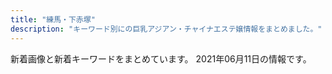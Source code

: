 ```yaml
---
title: "練馬・下赤塚"
description: "キーワード別にの巨乳アジアン・チャイナエステ嬢情報をまとめました。"
---
```


新着画像と新着キーワードをまとめています。
2021年06月11日の情報です。

<DmmAffiliateIns />
<KeywordTable
  shops={
    [
    {
        "keywords": {},
        "name": "\u512a\u30fb\u7f8e",
        "station": "\u6c5f\u53e4\u7530\u99c5\u5357\u53e3",
        "url": "http://rose.este.work/",
        "img_links": [
            "http://rose.este.work/re.jpg",
            "http://rose.este.work/sys1.png",
            "http://rose.este.work/r3.jpg",
            "http://rose.este.work/index-26.htm.jpg",
            "http://rose.este.work/resize_1500-450.jpg",
            "http://rose.este.work/totop.png",
            "http://rose.este.work/index-25.htm.jpg",
            "http://rose.este.work/unnamed.png",
            "http://rose.este.work/resize_250.png",
            "http://rose.este.work/r1.jpg",
            "http://rose.este.work/index-24.htm.jpg",
            "http://rose.este.work/r5.jpg",
            "http://rose.este.work/r4.jpg",
            "http://rose.este.work/index-1.htm.jpg"
        ]
    },
    {
        "name": "\u8776",
        "url": "http://www.relaxes.info/",
        "keywords": {},
        "img_links": [
            "http://www.relaxes.info/images/header_bg.png",
            "http://www.relaxes.info/images/info.jpg",
            "http://www.relaxes.info/images/price.jpg",
            "http://www.relaxes.info/up/uploads/20210313172020j.jpg",
            "http://www.relaxes.info/images/ttl_qj.png",
            "http://www.relaxes.info/images/t1.png",
            "http://www.relaxes.info/images/ttl_staff.png",
            "http://www.relaxes.info/images/t2.png",
            "http://www.relaxes.info/up/uploads/2017071800271212.jpg",
            "http://www.relaxes.info/images/ttl_price.png",
            "http://www.relaxes.info/images/s1.png",
            "http://www.relaxes.info/up/uploads/20180315212810me.jpg",
            "http://www.relaxes.info/images/rec.png"
        ],
        "station": "\u4e0a\u677f\u6a4b\u99c5\u5317\u53e3"
    },
    {
        "name": "\u697d\u697d",
        "url": "http://www.e-rakuraku.info/",
        "station": "\u4e2d\u6751\u6a4b\u99c5",
        "keywords": {
            "C": 13
        },
        "img_links": [
            "http://www.e-rakuraku.info/images/sr.png",
            "http://www.e-rakuraku.info/images/tite-staff.png",
            "http://www.e-rakuraku.info/images/s2.png",
            "http://www.e-rakuraku.info/images/g5.jpg",
            "http://www.e-rakuraku.info/images/s1.png",
            "http://www.e-rakuraku.info/images/tel.png",
            "http://www.e-rakuraku.info/images/tite-gallery.png",
            "http://www.e-rakuraku.info/images/g1.jpg",
            "http://www.e-rakuraku.info/images/g3.jpg",
            "http://www.e-rakuraku.info/images/newfacet.png",
            "http://www.e-rakuraku.info/images/nei_03.jpg",
            "http://www.e-rakuraku.info/images/g0.jpg",
            "http://www.e-rakuraku.info/images/top.jpg",
            "http://www.e-rakuraku.info/images/mobile.png",
            "http://www.e-rakuraku.info/images/newt.png",
            "http://www.e-rakuraku.info/images/g4.jpg",
            "http://www.e-rakuraku.info/images/g2.jpg",
            "http://www.e-rakuraku.info/images/huiyuan.png"
        ]
    },
    {
        "name": "\u6708\u306e\u604b",
        "url": "http://moonlove.est-u.com/",
        "keywords": {
            "C": 7
        },
        "station": "\u7df4\u99ac\u99c5\u5317\u53e3",
        "img_links": [
            "http://moonlove.est-u.com/images/index_04.jpg",
            "http://moonlove.est-u.com/images/icon_000.jpg",
            "http://moonlove.est-u.com/images/index_02.jpg",
            "http://moonlove.est-u.com/images/s3.jpg",
            "http://moonlove.est-u.com/images/index_07.jpg",
            "http://moonlove.est-u.com/images/staff_09.jpg",
            "http://moonlove.est-u.com/images/index1_06.jpg",
            "http://moonlove.est-u.com/images/index_14.jpg",
            "http://moonlove.est-u.com/images/s6.jpg",
            "http://moonlove.est-u.com/images/s1.jpg",
            "http://moonlove.est-u.com/staff/hitomi.jpg",
            "http://moonlove.est-u.com/images/index2_06.jpg",
            "http://moonlove.est-u.com/images/index_05.jpg",
            "http://moonlove.est-u.com/images/index_10.jpg",
            "http://moonlove.est-u.com/images/s4.jpg",
            "http://moonlove.est-u.com/images/index_19.jpg",
            "http://moonlove.est-u.com/staff/sakura.jpg",
            "http://moonlove.est-u.com/images/index3_06.jpg",
            "http://moonlove.est-u.com/images/index_16.jpg",
            "http://moonlove.est-u.com/staff/nami.jpg",
            "http://moonlove.est-u.com/images/index_12.jpg",
            "http://moonlove.est-u.com/staff/ayumi.jpg",
            "http://moonlove.est-u.com/images/index_08.jpg",
            "http://moonlove.est-u.com/images/index_17.jpg",
            "http://moonlove.est-u.com/staff/miki.jpg",
            "http://moonlove.est-u.com/images/index_13.jpg",
            "http://moonlove.est-u.com/staff/kaori.jpg",
            "http://moonlove.est-u.com/images/s8.jpg",
            "http://moonlove.est-u.com/images/s5.jpg",
            "http://moonlove.est-u.com/images/index_15.jpg"
        ]
    },
    {
        "name": "AROMA PLAZA \u30a2\u30ed\u30de\u30d7\u30e9\u30b6",
        "keywords": {},
        "station": "\u77f3\u795e\u4e95\u516c\u5712\u99c5\u5357\u53e3",
        "url": "http://aroma-p.info/",
        "img_links": []
    },
    {
        "url": "http://pakira-massage.work/",
        "keywords": {
            "87": 2,
            "85": 2,
            "E": 2,
            "C": 12
        },
        "station": "\u8981\u753a\u99c55\u756a\u51fa\u53e3",
        "img_links": [
            "http://pakira-massage.work/img/st2.jpg",
            "http://pakira-massage.work/img/s23.jpg",
            "http://pakira-massage.work/i/img/r5.jpg",
            "http://pakira-massage.work/i/img/r6.jpg",
            "http://pakira-massage.work/i/img/r3.jpg",
            "http://pakira-massage.work/img/mobile-1.png",
            "http://pakira-massage.work/i/img/sta1.jpg",
            "http://pakira-massage.work/img/s1.jpg",
            "http://pakira-massage.work/i/img/sta2.jpg",
            "http://pakira-massage.work/img/st23.jpg",
            "http://pakira-massage.work/i/img/r4.jpg",
            "http://pakira-massage.work/img/sta2.jpg",
            "http://pakira-massage.work/img/st1.jpg",
            "http://pakira-massage.work/i/img/r2.jpg",
            "http://pakira-massage.work/img/s2.jpg",
            "http://pakira-massage.work/i/img/sta23.jpg",
            "http://pakira-massage.work/img/nos.jpg",
            "http://pakira-massage.work/i/img/st1.jpg",
            "http://pakira-massage.work/img/campian.jpg",
            "http://pakira-massage.work/img/sta1.jpg",
            "http://pakira-massage.work/img/head.jpg",
            "http://pakira-massage.work/img/botton.jpg",
            "http://pakira-massage.work/i/img/r1.jpg",
            "http://pakira-massage.work/img/sta23.jpg"
        ],
        "name": "\u30d1\u30ad\u30e9"
    },
    {
        "station": "\u3068\u304d\u308f\u53f0\u99c5\u5357\u53e3",
        "keywords": {},
        "img_links": [
            "http://www.hi-msg.com/dansin/images/p-6-1.jpg",
            "http://www.hi-msg.com/dansin/images/s_info.jpg",
            "http://www.hi-msg.com/dansin/images/p-2.jpg",
            "http://www.hi-msg.com/dansin/images/p-9.jpg",
            "http://www.hi-msg.com/dansin/images/p-9-1.jpg",
            "http://www.hi-msg.com/dansin/images/mobile.jpg",
            "http://www.hi-msg.com/dansin/images/nav.jpg",
            "http://www.hi-msg.com/dansin/images/s_news.jpg",
            "http://www.hi-msg.com/dansin/images/p-6.jpg",
            "http://www.hi-msg.com/dansin/images/end1.jpg",
            "http://www.hi-msg.com/dansin/images/top1.jpg",
            "http://www.hi-msg.com/dansin/images/p-2-1.jpg",
            "http://www.hi-msg.com/dansin/images/1.jpg",
            "http://www.hi-msg.com/dansin/images/s_face.jpg",
            "http://www.hi-msg.com/dansin/images/p-5.jpg",
            "http://www.hi-msg.com/dansin/images/s_pick.jpg",
            "http://www.hi-msg.com/dansin/images/p-7.jpg",
            "http://www.hi-msg.com/dansin/images/p-5-1.jpg",
            "http://www.hi-msg.com/dansin/images/p-8.jpg",
            "http://www.hi-msg.com/dansin/images/top.jpg"
        ],
        "url": "http://www.hi-msg.com/dansin/",
        "name": "\u6696\u5fc3"
    },
    {
        "img_links": [
            "http://binrou.net/i/img/r1.jpg",
            "http://binrou.net/img/acc.jpg",
            "http://binrou.net/img/sta117.jpg",
            "http://binrou.net/img/sta111.jpg",
            "http://binrou.net/img/st116.jpg",
            "http://binrou.net/i/img/r2.jpg",
            "http://binrou.net/i/img/sta94.jpg",
            "http://binrou.net/i/img/sta117.jpg",
            "http://binrou.net/i/img/sta112.jpg",
            "http://binrou.net/img/st118.jpg",
            "http://binrou.net/i/img/sta88.jpg",
            "http://binrou.net/img/sta118.jpg",
            "http://binrou.net/img/st114.jpg",
            "http://binrou.net/i/img/sta118.jpg",
            "http://binrou.net/img/st115.jpg",
            "http://binrou.net/i/img/sta80.jpg",
            "http://binrou.net/img/fla.jpg",
            "http://binrou.net/i/img/sta119.jpg",
            "http://binrou.net/img/st111.jpg",
            "http://binrou.net/i/img/sta89.jpg",
            "http://binrou.net/img/st109.jpg",
            "http://binrou.net/img/s118.jpg",
            "http://binrou.net/img/sta116.jpg",
            "http://binrou.net/img/s111.jpg",
            "http://binrou.net/img/botton.jpg",
            "http://binrou.net/i/img/r3.jpg",
            "http://binrou.net/img/st117.jpg",
            "http://binrou.net/img/s115.jpg",
            "http://binrou.net/img/mo.png",
            "http://binrou.net/i/img/sta105.jpg",
            "http://binrou.net/img/s112.jpg",
            "http://binrou.net/i/img/sta116.jpg",
            "http://binrou.net/i/img/sta114.jpg",
            "http://binrou.net/i/img/sta92.jpg",
            "http://binrou.net/i/img/sta98.jpg",
            "http://binrou.net/img/sta112.jpg",
            "http://binrou.net/img/st112.jpg",
            "http://binrou.net/i/img/sta109.jpg",
            "http://binrou.net/img/s119.jpg",
            "http://binrou.net/i/img/sta111.jpg",
            "http://binrou.net/i/img/sta100.jpg",
            "http://binrou.net/img/st119.jpg",
            "http://binrou.net/i/img/st118.jpg",
            "http://binrou.net/img/sta109.jpg",
            "http://binrou.net/i/img/acc.jpg",
            "http://binrou.net/i/img/r4.jpg",
            "http://binrou.net/i/img/sta97.jpg",
            "http://binrou.net/img/sta114.jpg",
            "http://binrou.net/img/sta119.jpg",
            "http://binrou.net/i/img/sta104.jpg",
            "http://binrou.net/img/sta115.jpg",
            "http://binrou.net/i/img/sta108.jpg",
            "http://binrou.net/i/img/sta115.jpg",
            "http://binrou.net/img/pickup20.jpg",
            "http://binrou.net/img/s117.jpg",
            "http://binrou.net/img/s114.jpg",
            "http://binrou.net/img/s116.jpg"
        ],
        "station": "\u7df4\u99ac\u99c5\u897f\u53e3",
        "url": "http://binrou.net/",
        "keywords": {
            "D": 2,
            "86": 4,
            "87": 4,
            "C": 17,
            "F": 1,
            "88": 1,
            "89": 1,
            "E": 6
        },
        "name": "\u30ad\u30e9\u30ad\u30e9"
    },
    {
        "url": "http://www.es-kou.link/",
        "name": "\u7d05\u6708",
        "station": "\u4e0b\u8d64\u585a\u99c5\u5317\u53e3",
        "img_links": [
            "http://www.es-kou.link/images/info.png",
            "http://www.es-kou.link/images/s1.png",
            "http://www.es-kou.link/img/satomi1.jpg",
            "http://www.es-kou.link/images/interior_t.jpg",
            "http://www.es-kou.link/img/mimi1.jpg",
            "http://www.es-kou.link/images/2.jpg",
            "http://www.es-kou.link/images/sys3.png",
            "http://www.es-kou.link/images/3.jpg",
            "http://www.es-kou.link/images/b2.jpg",
            "http://www.es-kou.link/images/news.jpg",
            "http://www.es-kou.link/images/b1.jpg",
            "http://www.es-kou.link/images/int1.png",
            "http://www.es-kou.link/images/sys1.jpg",
            "http://www.es-kou.link/images/1.jpg",
            "http://www.es-kou.link/images/staff_t.jpg",
            "http://www.es-kou.link/images/int2.png",
            "http://www.es-kou.link/images/mobile.jpg",
            "http://www.es-kou.link/images/head.jpg",
            "http://www.es-kou.link/img/nana1.jpg",
            "http://www.es-kou.link/images/sys2.jpg"
        ],
        "keywords": {}
    },
    {
        "keywords": {
            "90": 3,
            "C": 4,
            "86": 2,
            "D": 3,
            "88": 1,
            "92": 1,
            "E": 1,
            "89": 1
        },
        "url": "http://aclass.estheya.com/",
        "station": "\u7df4\u99ac\u99c5",
        "img_links": [
            "http://aclass.estheya.com/css/staff/staff08.jpg",
            "http://aclass.estheya.com/css/staff/staff09.jpg",
            "http://aclass.estheya.com/css/staff/staff005.jpg",
            "http://aclass.estheya.com/css/left.jpg",
            "http://aclass.estheya.com/css/m-top004.jpg",
            "http://aclass.estheya.com/images/call.png",
            "http://aclass.estheya.com/css/staff/staff0004.jpg",
            "http://aclass.estheya.com/css/staff/staff0003.jpg",
            "http://aclass.estheya.com/css/m-head02.jpg",
            "http://aclass.estheya.com/css/m-head04.jpg",
            "http://aclass.estheya.com/css/cam01.jpg",
            "http://aclass.estheya.com/css/staff/staff006.jpg",
            "http://aclass.estheya.com/css/staff/staff002.jpg",
            "http://aclass.estheya.com/css/staff/staff001.jpg",
            "http://aclass.estheya.com/css/staff/staff001-b.jpg",
            "http://aclass.estheya.com/css/right.jpg"
        ],
        "name": "A-CLASS\uff5e\u30a8\u30fc\u30af\u30e9\u30b9\uff5e"
    },
    {
        "url": "http://www.es-yas.click/",
        "name": "\u30b9\u30a6\u30a3\u30fc\u30c8",
        "keywords": {},
        "station": "\u4e2d\u6751\u6a4b\u99c5\u5357\u53e3",
        "img_links": [
            "http://www.es-yas.click/images/mobile.jpg",
            "http://www.es-yas.click/images/staff_t.jpg",
            "http://www.es-yas.click/images/3.jpg",
            "http://www.es-yas.click/images/sirase.jpg",
            "http://www.es-yas.click/images/int2.png",
            "http://www.es-yas.click/images/sys1.png",
            "http://www.es-yas.click/images/head.jpg",
            "http://www.es-yas.click/images/news.jpg",
            "http://www.es-yas.click/images/int1.png",
            "http://www.es-yas.click/images/interior_t.jpg",
            "http://www.es-yas.click/images/ac1.png",
            "http://www.es-yas.click/images/info.png",
            "http://www.es-yas.click/images/tel.jpg",
            "http://www.es-yas.click/img/sayuri1.jpg",
            "http://www.es-yas.click/images/4.jpg",
            "http://www.es-yas.click/images/2.jpg",
            "http://www.es-yas.click/images/sys2.png",
            "http://www.es-yas.click/images/s1.png",
            "http://www.es-yas.click/img/riri1.jpg",
            "http://www.es-yas.click/images/newface.png",
            "http://www.es-yas.click/img/rina1.jpg"
        ]
    },
    {
        "name": "\u30dd\u30f3\u30d5\u30fc",
        "img_links": [
            "http://ponfu-massage.work/img/s45.jpg",
            "http://ponfu-massage.work/img/campian.jpg",
            "http://ponfu-massage.work/i/img/sta28.jpg",
            "http://ponfu-massage.work/img/s44.jpg",
            "http://ponfu-massage.work/i/img/r2.jpg",
            "http://ponfu-massage.work/img/st44.jpg",
            "http://ponfu-massage.work/img/st46.jpg",
            "http://ponfu-massage.work/img/sta39.jpg",
            "http://ponfu-massage.work/img/st45.jpg",
            "http://ponfu-massage.work/i/img/r1.jpg",
            "http://ponfu-massage.work/img/acc3.jpg",
            "http://ponfu-massage.work/i/img/sta46.jpg",
            "http://ponfu-massage.work/img/s39.jpg",
            "http://ponfu-massage.work/img/botton.jpg",
            "http://ponfu-massage.work/img/st38.jpg",
            "http://ponfu-massage.work/img/st30.jpg",
            "http://ponfu-massage.work/img/acc7.jpg",
            "http://ponfu-massage.work/img/st28.jpg",
            "http://ponfu-massage.work/img/s30.jpg",
            "http://ponfu-massage.work/img/st41.jpg",
            "http://ponfu-massage.work/img/acc1.jpg",
            "http://ponfu-massage.work/img/acc4.jpg",
            "http://ponfu-massage.work/img/sta44.jpg",
            "http://ponfu-massage.work/img/sta30.jpg",
            "http://ponfu-massage.work/img/sta38.jpg",
            "http://ponfu-massage.work/img/sta46.jpg",
            "http://ponfu-massage.work/i/img/st45.jpg",
            "http://ponfu-massage.work/img/sta41.jpg",
            "http://ponfu-massage.work/i/img/sta45.jpg",
            "http://ponfu-massage.work/i/img/sta24.jpg",
            "http://ponfu-massage.work/img/acc6.jpg",
            "http://ponfu-massage.work/img/s43.jpg",
            "http://ponfu-massage.work/i/img/sta47.jpg",
            "http://ponfu-massage.work/img/acc2.jpg",
            "http://ponfu-massage.work/i/img/sta43.jpg",
            "http://ponfu-massage.work/i/img/sta41.jpg",
            "http://ponfu-massage.work/i/img/sta44.jpg",
            "http://ponfu-massage.work/img/s41.jpg",
            "http://ponfu-massage.work/img/acc8.jpg",
            "http://ponfu-massage.work/i/img/r3.jpg",
            "http://ponfu-massage.work/i/img/sta42.jpg",
            "http://ponfu-massage.work/img/acc9.jpg",
            "http://ponfu-massage.work/i/img/sta30.jpg",
            "http://ponfu-massage.work/i/img/sta38.jpg",
            "http://ponfu-massage.work/img/acc10.jpg",
            "http://ponfu-massage.work/img/s47.jpg",
            "http://ponfu-massage.work/img/s46.jpg",
            "http://ponfu-massage.work/img/st18.jpg",
            "http://ponfu-massage.work/img/st39.jpg",
            "http://ponfu-massage.work/img/acc5.jpg",
            "http://ponfu-massage.work/img/st47.jpg",
            "http://ponfu-massage.work/img/sta28.jpg",
            "http://ponfu-massage.work/i/img/sta39.jpg",
            "http://ponfu-massage.work/img/st35.jpg",
            "http://ponfu-massage.work/img/s42.jpg",
            "http://ponfu-massage.work/i/img/r4.jpg",
            "http://ponfu-massage.work/img/sta45.jpg",
            "http://ponfu-massage.work/img/s38.jpg",
            "http://ponfu-massage.work/img/sta47.jpg",
            "http://ponfu-massage.work/img/sta42.jpg",
            "http://ponfu-massage.work/img/sta35.jpg",
            "http://ponfu-massage.work/img/st43.jpg",
            "http://ponfu-massage.work/img/st42.jpg",
            "http://ponfu-massage.work/img/sta43.jpg"
        ],
        "url": "http://ponfu-massage.work/",
        "keywords": {
            "C": 22,
            "E": 2,
            "87": 5,
            "88": 4,
            "89": 1,
            "D": 9,
            "F": 2,
            "84": 1,
            "85": 2,
            "86": 1
        },
        "station": "\u7df4\u99ac\u99c5\u897f\u53e3"
    },
    {
        "name": "\u61a9",
        "keywords": {},
        "url": "http://c-ikoi.work/",
        "img_links": [
            "http://c-ikoi.work/images/tel.jpg",
            "http://c-ikoi.work/images/sys1.jpg",
            "http://c-ikoi.work/images/4.jpg",
            "http://c-ikoi.work/images/int2.png",
            "http://c-ikoi.work/images/staff_t.jpg",
            "http://c-ikoi.work/img/moe1.jpg",
            "http://c-ikoi.work/images/sys3.png",
            "http://c-ikoi.work/img/rina1.jpg",
            "http://c-ikoi.work/images/rec2.png",
            "http://c-ikoi.work/img/yuki1.jpg",
            "http://c-ikoi.work/images/line.png",
            "http://c-ikoi.work/images/int1.png",
            "http://c-ikoi.work/images/mobile.jpg",
            "http://c-ikoi.work/images/2.jpg",
            "http://c-ikoi.work/images/head.jpg",
            "http://c-ikoi.work/images/interior_t.jpg",
            "http://c-ikoi.work/images/sys2.jpg",
            "http://c-ikoi.work/images/3.jpg",
            "http://c-ikoi.work/images/news.jpg",
            "http://c-ikoi.work/img/aoi1.jpg",
            "http://c-ikoi.work/images/1.jpg",
            "http://c-ikoi.work/images/rec1.png",
            "http://c-ikoi.work/images/concept.jpg",
            "http://c-ikoi.work/images/int3.png"
        ],
        "station": "\u5927\u5c71\u99c5\u5357\u53e3"
    },
    {
        "station": "\u6210\u5897\u99c5",
        "name": "\u59eb",
        "img_links": [],
        "keywords": {},
        "url": "http://anzu.abnavi.info/"
    },
    {
        "url": "http://margaret.ests.jp/",
        "station": "\u685c\u53f0\u99c5\u5317\u53e3",
        "keywords": {
            "87": 13,
            "86": 26,
            "88": 26,
            "85": 39,
            "E": 78,
            "D": 78
        },
        "img_links": [
            "http://margaret.ests.jp/photos/sites/29/2020/04/202004102157462.jpeg",
            "http://margaret.ests.jp/images/info.jpg",
            "http://margaret.ests.jp/photos/sites/29/2021/06/2021060811483867.jpg",
            "http://margaret.ests.jp/photos/sites/29/2020/04/2020040205541033.jpg",
            "http://margaret.ests.jp/photos/sites/29/2021/06/2021060500274425.jpeg",
            "http://margaret.ests.jp/photos/sites/29/2020/08/2020080615352994.jpeg",
            "http://margaret.ests.jp/images/room3.jpg",
            "http://margaret.ests.jp/images/room2.jpg",
            "http://margaret.ests.jp/images/s_pick.jpg",
            "http://margaret.ests.jp/images/s_news.jpg",
            "http://margaret.ests.jp/photos/sites/29/2021/01/2021011511194654.jpg",
            "http://margaret.ests.jp/images/service2.jpg",
            "http://margaret.ests.jp/images/s_staff.png",
            "http://margaret.ests.jp/photos/sites/29/2020/08/2020082222274080.jpeg",
            "http://margaret.ests.jp/photos/sites/29/2020/03/2020032709162529.jpg",
            "http://margaret.ests.jp/images/mobile.jpg",
            "http://margaret.ests.jp/photos/sites/29/2020/04/202004081414540.jpg",
            "http://margaret.ests.jp/images/top.jpg",
            "http://margaret.ests.jp/images/service4.jpg",
            "http://margaret.ests.jp/images/s_service.png",
            "http://margaret.ests.jp/photos/sites/29/2020/06/2020062814010219.jpeg",
            "http://margaret.ests.jp/images/room4.jpg",
            "http://margaret.ests.jp/images/room1.jpg",
            "http://margaret.ests.jp/images/service3.jpg",
            "http://margaret.ests.jp/photos/sites/29/2020/05/202005281752578.jpg",
            "http://margaret.ests.jp/photos/sites/29/2020/04/2020041014190824.jpg",
            "http://margaret.ests.jp/images/service1.jpg"
        ],
        "name": "\u30de\u30fc\u30ac\u30ec\u30c3\u30c8"
    },
    {
        "img_links": [
            "http://es-nerima.biz/wp-content/uploads/2016/10/gallery6.jpg",
            "http://es-nerima.biz/wp-content/uploads/2016/10/eri-250x330.jpg",
            "http://es-nerima.biz/wp-content/themes/template-salon2/images/camp-bnr.jpg",
            "http://es-nerima.biz/wp-content/uploads/2016/10/g1.jpg",
            "http://es-nerima.biz/wp-content/uploads/2016/10/g6-250x330.jpg",
            "http://es-nerima.biz/wp-content/uploads/2016/10/g6.jpg",
            "http://es-nerima.biz/wp-content/uploads/2016/10/gallery1.jpg",
            "http://es-nerima.biz/wp-content/uploads/2016/10/gallery2.jpg",
            "http://es-nerima.biz/wp-content/themes/template-salon2/images/gallery3.jpg",
            "http://cdn.dino-es.com/images/logo/88x31DinoEs.png",
            "http://es-nerima.biz/wp-content/uploads/2016/10/gallery8.jpg",
            "http://es-nerima.biz/wp-content/uploads/2016/10/girl-1-300x450.jpg",
            "http://es-nerima.biz/wp-content/themes/template-salon2/images/news-ttl.png",
            "http://es-nerima.biz/wp-content/uploads/2016/10/girl-1.jpg",
            "http://es-nerima.biz/wp-content/uploads/2016/10/mika-250x330.jpg",
            "http://es-nerima.biz/wp-content/themes/template-salon2/images/newface-ttl.png",
            "http://es-nerima.biz/wp-content/uploads/2016/10/eri.jpg",
            "http://es-nerima.biz/wp-content/uploads/2016/10/camp-bnr.jpg",
            "http://es-nerima.biz/wp-content/uploads/2016/10/g5.jpg",
            "http://es-nerima.biz/wp-content/uploads/2016/10/g5-250x330.jpg",
            "http://es-nerima.biz/wp-content/uploads/2016/10/gallery5.jpg",
            "http://es-nerima.biz/wp-content/themes/template-salon2/images/gallery-ttl.png",
            "http://es-nerima.biz/wp-content/uploads/2016/10/g1-250x330.jpg",
            "http://es-nerima.biz/wp-content/themes/template-salon2/images/pickup-frame.png",
            "http://es-nerima.biz/wp-content/uploads/2016/10/g4.jpg",
            "http://es-nerima.biz/wp-content/uploads/2016/10/gallery8-600x600.jpg",
            "http://es-nerima.biz/wp-content/uploads/2016/10/mika.jpg",
            "http://es-nerima.biz/wp-content/themes/template-salon2/images/gallery2.jpg",
            "http://es-nerima.biz/wp-content/themes/template-salon2/images/massage-de_88_31.jpg",
            "http://es-nerima.biz/wp-content/themes/template-salon2/images/pickup-ttl.png",
            "http://es-nerima.biz/wp-content/uploads/2016/10/gallery7.jpg",
            "http://es-nerima.biz/wp-content/uploads/2016/10/g4-250x330.jpg",
            "http://es-nerima.biz/wp-content/uploads/2016/10/girl-1-250x330.jpg",
            "http://es-nerima.biz/wp-content/uploads/2016/10/g3.jpg",
            "http://es-nerima.biz/wp-content/themes/template-salon2/images/gallery1.jpg",
            "http://es-nerima.biz/wp-content/themes/template-salon2/images/gallery4.jpg",
            "http://es-nerima.biz/wp-content/uploads/2016/10/gallery3.jpg",
            "http://es-nerima.biz/wp-content/themes/template-salon2/images/slider1.jpg",
            "http://es-nerima.biz/wp-content/uploads/2016/10/g3-250x330.jpg",
            "http://es-nerima.biz/wp-content/themes/template-salon2/images/magazine.jpg",
            "http://es-nerima.biz/wp-content/themes/template-salon2/images/tel.png"
        ],
        "keywords": {},
        "url": "http://es-nerima.biz/",
        "name": "\u3046\u3089\u3089",
        "station": "\u7df4\u99ac\u99c5\u5317\u53e3"
    },
    {
        "keywords": {
            "C": 7
        },
        "station": "\u7df4\u99ac\u99c5\u5357\u53e3",
        "img_links": [
            "http://himawari.est-u.com/images/index_04.jpg",
            "http://himawari.est-u.com/staff/risa.jpg",
            "http://himawari.est-u.com/images/a2.jpg",
            "http://himawari.est-u.com/images/index_10.jpg",
            "http://himawari.est-u.com/staff/sakura.jpg",
            "http://himawari.est-u.com/staff/yuki.jpg",
            "http://himawari.est-u.com/images/index_02.jpg",
            "http://himawari.est-u.com/images/down.jpg",
            "http://himawari.est-u.com/staff/emi.jpg",
            "http://himawari.est-u.com/images/index_08.jpg",
            "http://himawari.est-u.com/staff/yumi.jpg",
            "http://himawari.est-u.com/staff/asuka.jpg",
            "http://himawari.est-u.com/staff/nami.jpg",
            "http://himawari.est-u.com/images/therpist.jpg",
            "http://himawari.est-u.com/images/a1.jpg",
            "http://himawari.est-u.com/staff/izumi.jpg",
            "http://himawari.est-u.com/staff/umi.jpg",
            "http://himawari.est-u.com/images/index2_08.jpg"
        ],
        "name": "\u3072\u307e\u308f\u308a",
        "url": "http://himawari.est-u.com/"
    },
    {
        "keywords": {
            "80": 1,
            "84": 1,
            "91": 3,
            "95": 1,
            "G": 1,
            "81": 1,
            "83": 2,
            "C": 4,
            "93": 1,
            "86": 1,
            "F": 4,
            "88": 2,
            "D": 2,
            "E": 1
        },
        "img_links": [
            "https://lachesis.este88.com/gals/tumugi1.jpg",
            "http://lachesis.este88.com/gals/minami2.jpg",
            "http://lachesis.este88.com/gals/ruka4.jpg",
            "http://lachesis.este88.com/gals/tumugi3.jpg",
            "http://lachesis.este88.com/gals/aoi2.jpg",
            "http://lachesis.este88.com/images/info5.jpg",
            "https://lachesis.este88.com/images/bg_header3.jpg",
            "http://lachesis.este88.com/gals/miho1.jpg",
            "http://lachesis.este88.com/gals/miho2.jpg",
            "https://lachesis.este88.com/gals/miho1.jpg",
            "http://lachesis.este88.com/gals/rinnka3.jpg",
            "https://lachesis.este88.com/gals/yuno1.jpg",
            "http://lachesis.este88.com/gals/ruka1.jpg",
            "http://momipara.jp/img/link/momi234.jpg",
            "http://lachesis.este88.com/gals/tumugi1.jpg",
            "http://lachesis.este88.com/gals/miku3.jpg",
            "http://lachesis.este88.com/gals/narumi1.jpg",
            "https://lachesis.este88.com/images/sysh3bar.png",
            "http://lachesis.este88.com/gals/itika3.jpg",
            "http://lachesis.este88.com/gals/narumi2.jpg",
            "http://lachesis.este88.com/gals/minami1.jpg",
            "https://lachesis.este88.com/gals/ruka1.jpg",
            "http://lachesis.este88.com/gals/nozomi1.jpg",
            "http://lachesis.este88.com/gals/itika2.jpg",
            "https://lachesis.este88.com/gals/rinnka1.jpg",
            "http://lachesis.este88.com/gals/narumi4.jpg",
            "https://lachesis.este88.com/gals/minami1.jpg",
            "http://lachesis.este88.com/gals/aoi3.jpg",
            "http://lachesis.este88.com/gals/miho3.jpg",
            "http://lachesis.este88.com/gals/yuno2.jpg",
            "http://lachesis.este88.com/gals/ruka2.jpg",
            "http://lachesis.este88.com/gals/rinnka1.jpg",
            "http://lachesis.este88.com/gals/nozomi4.jpg",
            "http://lachesis.este88.com/gals/narumi3.jpg",
            "https://lachesis.este88.com/gals/maria1.jpg",
            "https://lachesis.este88.com/images/line.jpg",
            "http://lachesis.este88.com/gals/miku2.jpg",
            "http://lachesis.este88.com/gals/itika1.jpg",
            "http://lachesis.este88.com/gals/miku1.jpg",
            "http://lachesis.este88.com/images/sysh3bar.png",
            "http://lachesis.este88.com/images/line.jpg",
            "https://lachesis.este88.com/gals/miku1.jpg",
            "https://lachesis.este88.com/gals/narumi1.jpg",
            "https://lachesis.este88.com/images/bg_header.jpg",
            "http://lachesis.este88.com/gals/tumugi2.jpg",
            "http://lachesis.este88.com/gals/aoi1.jpg",
            "http://lachesis.este88.com/images/bg_header.jpg",
            "https://lachesis.este88.com/images/info5.jpg",
            "https://lachesis.este88.com/gals/aoi1.jpg",
            "http://lachesis.este88.com/gals/ruka3.jpg",
            "https://lachesis.este88.com/gals/nozomi1.jpg",
            "http://lachesis.este88.com/gals/nozomi3.jpg",
            "http://lachesis.este88.com/gals/maria1.jpg",
            "http://lachesis.este88.com/gals/rinnka4.jpg",
            "http://lachesis.este88.com/gals/rinnka2.jpg",
            "http://lachesis.este88.com/gals/yuno3.jpg",
            "https://lachesis.este88.com/gals/mao1.jpg",
            "http://lachesis.este88.com/gals/yuno1.jpg",
            "https://lachesis.este88.com/gals/itika1.jpg",
            "http://lachesis.este88.com/gals/mao1.jpg",
            "http://lachesis.este88.com/gals/nozomi2.jpg",
            "http://lachesis.este88.com/gals/mao2.jpg",
            "http://lachesis.este88.com/images/bg_header3.jpg"
        ],
        "url": "http://lachesis.este88.com/",
        "station": "\u5927\u6cc9\u5b66\u5712\u99c5",
        "name": "\u30e9\u30b1\u30b7\u30b9\u5927\u6cc9\u5b66\u5712"
    },
    {
        "station": "\u4e0b\u8d64\u585a\u99c5\u5317\u53e3",
        "url": "http://c-sakura.work/",
        "img_links": [
            "http://c-sakura.work/images/int1.png",
            "http://c-sakura.work/images/head.jpg",
            "http://c-sakura.work/images/interior_t.jpg",
            "http://c-sakura.work/images/sisu.png",
            "http://c-sakura.work/images/2.jpg",
            "http://c-sakura.work/images/mobile.jpg",
            "http://c-sakura.work/images/news.png",
            "http://c-sakura.work/images/1.jpg",
            "http://c-sakura.work/images/3.jpg",
            "http://c-sakura.work/images/int2.png",
            "http://c-sakura.work/images/sys1.png",
            "http://c-sakura.work/img/yuri1.jpg",
            "http://c-sakura.work/img/ami1.jpg",
            "http://c-sakura.work/images/staff_t.jpg",
            "http://c-sakura.work/img/yuyu1.jpg",
            "http://c-sakura.work/images/info.png",
            "http://c-sakura.work/images/tel.jpg"
        ],
        "name": "\u9577\u4e45*\u3061\u3087\u3046\u304d\u3085\u3046",
        "keywords": {}
    },
    {
        "img_links": [
            "http://sh-dafei.work/uploads/201002/1-201002144Z11V.jpg",
            "http://sh-dafei.work/uploads/171031/1-1G0311G344914.jpg",
            "http://sh-dafei.work/uploads/171031/1-1G0311G556445.jpg",
            "http://sh-dafei.work/uploads/181206/1-1Q2061253211D.jpg",
            "http://sh-dafei.work/uploads/allimg/180612/1-1P612160305350.jpg",
            "http://sh-dafei.work/uploads/181214/1-1Q214154222511.jpg",
            "http://sh-dafei.work/uploads/181207/1-1Q20G35320X0.png",
            "http://sh-dafei.work/uploads/180227/1-1P22G40S5448.jpg",
            "http://sh-dafei.work/uploads/171031/1-1G0311G4095M.jpg",
            "http://sh-dafei.work/uploads/180612/1-1P6121601061c.jpg",
            "http://sh-dafei.work/uploads/181206/1-1Q2061249563O.jpg",
            "http://sh-dafei.work/uploads/180612/1-1P612160029349.jpg",
            "http://sh-dafei.work/uploads/190130/1-1Z130162635508.jpg",
            "http://sh-dafei.work/templets/default/pc/picture/s_staff.png",
            "http://sh-dafei.work/uploads/210219/1-210219105500300.jpg",
            "http://sh-dafei.work/uploads/200117/1-20011G614144B.jpg",
            "http://sh-dafei.work/uploads/190301/1-1Z30116320A41.jpg",
            "http://sh-dafei.work/uploads/181207/1-1Q20G40K63R.jpg",
            "http://sh-dafei.work/uploads/171031/1-1G0311G505933.jpg",
            "http://sh-dafei.work/templets/default/pc/picture/end1.jpg",
            "http://sh-dafei.work/uploads/191115/1-191115132040J2.jpg",
            "http://sh-dafei.work/uploads/210326/1-210326140613257.jpg",
            "http://sh-dafei.work/uploads/201113/1-20111314213cQ.jpg",
            "http://sh-dafei.work/templets/default/pc/picture/s_news.png",
            "http://sh-dafei.work/uploads/171031/1-1G0311G531445.jpg",
            "http://sh-dafei.work/uploads/190809/1-1ZP9125I01S.jpg",
            "http://sh-dafei.work/uploads/190924/1-1Z924151334121.jpg",
            "http://sh-dafei.work/uploads/181206/1-1Q2061250494E.jpg",
            "http://sh-dafei.work/uploads/190329/1-1Z329151011c7.jpg",
            "http://sh-dafei.work/templets/default/pc/picture/staffs.png",
            "http://sh-dafei.work/uploads/181206/1-1Q206125154224.jpg",
            "http://sh-dafei.work/templets/default/pc/picture/face.png",
            "http://sh-dafei.work/templets/default/pc/picture/s_pick.png",
            "http://sh-dafei.work/uploads/200612/1-200612154534W8.jpg"
        ],
        "url": "http://sh-dafei.work/",
        "keywords": {},
        "name": "\u5927\u5983",
        "station": "\u7df4\u99ac\u99c5\u897f\u53e3"
    },
    {
        "keywords": {},
        "url": "http://evergrace.tyo.cm/",
        "img_links": [],
        "name": "\u30b8\u30e3\u30b9\u30df\u30f3",
        "station": "\u6210\u5897\u99c5"
    },
    {
        "keywords": {},
        "station": "\u4e0a\u677f\u6a4b\u99c5\u5317\u53e3",
        "url": "http://tenpo2.iest.info/",
        "name": "\u6e29\u30fb\u306c\u304f\u3082\u308a",
        "img_links": []
    },
    {
        "station": "\u7df4\u99ac\u99c5\u5357\u53e3",
        "name": "ROSE",
        "url": "http://www.nerima-rose.com/",
        "keywords": {
            "C": 8
        },
        "img_links": [
            "http://www.nerima-rose.com/images/shop/3/sh1.jpg",
            "http://www.nerima-rose.com/images/staff/17/2/nana.png",
            "http://www.nerima-rose.com/images/index-rosa_02.jpg",
            "http://www.nerima-rose.com/images/staff/16/kaori2.jpg",
            "http://www.nerima-rose.com/images/sys3.jpg",
            "http://www.nerima-rose.com/images/staff/17/2/ena.jpg",
            "http://www.nerima-rose.com/images/rosa-pindao_07.jpg",
            "http://www.nerima-rose.com/images/staff/18/hina.jpg",
            "http://www.nerima-rose.com/images/aroma/r1.jpg",
            "http://www.nerima-rose.com/images/rosa-sys_04.jpg",
            "http://www.nerima-rose.com/cgi-bin/topics/img/16-1.jpg",
            "http://www.nerima-rose.com/images/rosa-sys_09a.jpg",
            "http://www.nerima-rose.com/images/staff/18/misaki.jpg",
            "http://www.nerima-rose.com/images/staff/16/aya2.jpg",
            "http://www.nerima-rose.com/images/shop/11.jpg",
            "http://www.nerima-rose.com/images/index-rosa_04.jpg",
            "http://www.nerima-rose.com/images/nav/nav-rec.jpg",
            "http://www.nerima-rose.com/images/aroma/r3.jpg",
            "http://www.nerima-rose.com/images/staff/18/ayumi.jpg",
            "http://www.nerima-rose.com/images/images/sys2018_03.jpg",
            "http://www.nerima-rose.com/images/index-rosa_09.jpg",
            "http://www.nerima-rose.com/images/aroma/r2.jpg",
            "http://www.nerima-rose.com/images/nav/nav-acc.jpg",
            "http://www.nerima-rose.com/images/staff/17/riri.jpg",
            "http://www.nerima-rose.com/images/shop/h1.jpg",
            "http://www.nerima-rose.com/images/rosa-pindao_09.jpg",
            "http://www.nerima-rose.com/images/images/sys2018_06.jpg",
            "http://www.nerima-rose.com/images/shop/4/s1.jpg"
        ]
    },
    {
        "name": "\u30b7\u30a8\u30b9\u30bf",
        "keywords": {
            "87": 6,
            "83": 12,
            "D": 24,
            "85": 6,
            "88": 6
        },
        "img_links": [
            "http://siesta.ests.jp/images/s-recriut.jpg",
            "http://siesta.ests.jp/images/info.jpg",
            "http://siesta.ests.jp/images/acc2.jpg",
            "http://siesta.ests.jp/images/s-staff.jpg",
            "http://siesta.ests.jp/images/news.jpg",
            "http://siesta.ests.jp/images/acc3.jpg",
            "http://siesta.ests.jp/images/acc4.jpg",
            "http://siesta.ests.jp/photos/sites/39/2021/05/2021052911060320.jpg",
            "http://siesta.ests.jp/images/top.png",
            "http://siesta.ests.jp/images/pick.jpg",
            "http://siesta.ests.jp/images/mobile1.jpg",
            "http://siesta.ests.jp/photos/sites/39/2021/05/202105291106012.jpg",
            "http://siesta.ests.jp/images/mobile.jpg",
            "http://siesta.ests.jp/photos/sites/39/2021/05/2021052911060393.jpg",
            "http://siesta.ests.jp/images/acc1.jpg",
            "http://siesta.ests.jp/photos/sites/39/2021/04/2021042011331872.jpg",
            "http://siesta.ests.jp/photos/sites/39/2021/05/2021052911060142.jpg"
        ],
        "url": "http://siesta.ests.jp/",
        "station": "\u5927\u6cc9\u5b66\u5712\u99c5\u5317\u53e3"
    },
    {
        "url": "http://www.smile.mensest.com/",
        "keywords": {
            "D": 8,
            "85": 2,
            "88": 4,
            "C": 18,
            "87": 6
        },
        "station": "\u7df4\u99ac\u99c5\u897f\u53e3",
        "img_links": [
            "http://www.smile.mensest.com/img/goback.jpg",
            "http://www.smile.mensest.com/img/btn_blog.png",
            "http://www.smile.mensest.com/files/001.jpg",
            "http://www.smile.mensest.com/img/ttl_news.png",
            "http://www.smile.mensest.com/files/004.jpg",
            "http://www.smile.mensest.com/img/btn_side_mobile.jpg",
            "http://www.smile.mensest.com/files/006.jpg",
            "http://www.smile.mensest.com/img/pickup.jpg",
            "http://www.smile.mensest.com/img/header02.png",
            "http://www.smile.mensest.com/files/002.jpg",
            "http://www.smile.mensest.com/img/ttl_info.png",
            "http://www.smile.mensest.com/files/005.jpg",
            "http://www.smile.mensest.com/files/003.jpg"
        ],
        "name": "Smile -\u30b9\u30de\u30a4\u30eb-"
    },
    {
        "url": "http://ginzaangel.esnavi.work/",
        "img_links": [
            "http://ginzaangel.esnavi.work/2/uploadimg/1622437565.jpeg",
            "http://ginzaangel.esnavi.work/2/uploadimg/1615989115.jpeg",
            "http://ginzaangel.esnavi.work/sys1.jpg",
            "http://ginzaangel.esnavi.work/head.jpg",
            "http://ginzaangel.esnavi.work/2/uploadimg/1595657062.jpeg",
            "http://ginzaangel.esnavi.work/2/uploadimg/1619341553.jpeg",
            "http://ginzaangel.esnavi.work/int1.png",
            "http://ginzaangel.esnavi.work/news.jpg",
            "http://ginzaangel.esnavi.work/2/uploadimg/1601829474.jpeg",
            "http://ginzaangel.esnavi.work/2/uploadimg/1615988408.jpeg",
            "http://ginzaangel.esnavi.work/2/uploadimg/1615988934.jpeg",
            "http://ginzaangel.esnavi.work/staff_t.jpg",
            "http://ginzaangel.esnavi.work/sys2.jpg",
            "http://ginzaangel.esnavi.work/s1.png",
            "http://ginzaangel.esnavi.work/2/uploadimg/1615989033.jpeg"
        ],
        "name": "\u7df4\u99ac\u306e\u5929\u4f7f",
        "station": "\u7df4\u99ac\u99c5\u897f\u53e3",
        "keywords": {
            "90": 3,
            "92": 1,
            "89": 1,
            "88": 3
        }
    },
    {
        "station": "\u7df4\u99ac\u99c5\u897f\u53e3",
        "name": "\u3064\u307c\u307f",
        "img_links": [
            "https://salasa.tokyo/wp-content/themes/este/img/top-img04.png",
            "https://salasa.tokyo/wp-content/uploads/2020/02/41salasa.jpg",
            "https://salasa.tokyo/wp-content/themes/este/img/top-img01.png",
            "https://salasa.tokyo/wp-content/themes/este/img/1.jpg",
            "https://salasa.tokyo/wp-content/uploads/2020/02/32salasa.jpg",
            "https://salasa.tokyo/wp-content/themes/este/img/2.jpg",
            "https://salasa.tokyo/wp-content/uploads/2020/02/8776salasa.jpg",
            "https://salasa.tokyo/wp-content/themes/este/img/tel_footer.png",
            "https://salasa.tokyo/wp-content/uploads/2020/03/897261salasa.jpg",
            "https://salasa.tokyo/wp-content/themes/este/img/3.jpg",
            "https://salasa.tokyo/wp-content/themes/este/img/top-img02.png",
            "https://salasa.tokyo/wp-content/uploads/2020/02/1salasa.jpg",
            "https://salasa.tokyo/wp-content/uploads/2020/04/2311121salasa.jpg",
            "https://salasa.tokyo/wp-content/themes/este/img/top-img01b.png",
            "https://salasa.tokyo/wp-content/uploads/2020/02/11salasa.jpg",
            "https://salasa.tokyo/wp-content/themes/este/img/top-img05.png",
            "https://salasa.tokyo/wp-content/uploads/2021/04/s187alasa.jpg",
            "https://salasa.tokyo/wp-content/themes/este/img/tel_header.png",
            "https://salasa.tokyo/wp-content/themes/este/img/top-img021.png",
            "https://salasa.tokyo/wp-content/themes/este/img/top-img01a.png",
            "https://salasa.tokyo/wp-content/themes/este/img/4.jpg",
            "https://salasa.tokyo/wp-content/uploads/2020/02/876752178salasa.jpg",
            "https://salasa.tokyo/wp-content/uploads/2020/02/21salasa.jpg",
            "https://salasa.tokyo/wp-content/themes/este/img/call.png",
            "https://salasa.tokyo/wp-content/uploads/2021/02/345salasa.jpg"
        ],
        "url": "https://salasa.tokyo/",
        "keywords": {
            "E": 13,
            "G": 2,
            "D": 6,
            "C": 17
        }
    },
    {
        "img_links": [
            "http://nymphe-est.biz/images/no.png",
            "http://nymphe-est.biz/images/cg03.jpg",
            "http://nymphe-est.biz/images/m5.png",
            "http://nymphe-est.biz/images/stat.jpg",
            "http://nymphe-est.biz/images/stal.jpg",
            "http://nymphe-est.biz/images/m3.png",
            "http://nymphe-est.biz/images/tm.jpg",
            "http://nymphe-est.biz/images/m1.png",
            "http://nymphe-est.biz/images/bul.jpg",
            "http://nymphe-est.biz/images/tit4.jpg",
            "http://nymphe-est.biz/images/fla.jpg",
            "http://nymphe-est.biz/images/m6.png",
            "http://nymphe-est.biz/images/m4.png",
            "http://nymphe-est.biz/images/tit6.jpg",
            "http://nymphe-est.biz/images/accl.jpg",
            "http://nymphe-est.biz/images/tit2.jpg",
            "http://nymphe-est.biz/images/cg02.jpg",
            "http://nymphe-est.biz/images/m2.png",
            "http://nymphe-est.biz/images/cg01.jpg",
            "http://nymphe-est.biz/images/tit3.jpg",
            "http://nymphe-est.biz/images/spt.png",
            "http://nymphe-est.biz/images/bur.jpg",
            "http://nymphe-est.biz/images/top.png",
            "http://nymphe-est.biz/images/tit5.jpg"
        ],
        "station": "\u6771\u6b66\u7df4\u99ac\u99c5\u5317\u53e3",
        "name": "\u59eb\u306e\u3086\u3073\u3055\u304d",
        "keywords": {
            "D": 2,
            "E": 1
        },
        "url": "http://nymphe-est.biz/"
    },
    {
        "station": "\u6210\u5897\u99c5\u5357\u53e3",
        "keywords": {},
        "img_links": [
            "http://oasis.akasuri.xyz/images/bar-staff.png",
            "http://oasis.akasuri.xyz/staff/s1.jpg",
            "http://oasis.akasuri.xyz/images/bar-photo.png",
            "http://oasis.akasuri.xyz/images/c-top.png",
            "http://oasis.akasuri.xyz/staff/s2.jpg",
            "http://oasis.akasuri.xyz/staff/s3.jpg",
            "http://oasis.akasuri.xyz/images/b-tel.png",
            "http://oasis.akasuri.xyz/images/c-photo.png",
            "http://oasis.akasuri.xyz/images/c-staff.png",
            "http://oasis.akasuri.xyz/images/fotter.png"
        ],
        "url": "http://oasis.akasuri.xyz/",
        "name": "\u30aa\u30a2\u30b7\u30b9"
    }
]
}
/>
<DmmAffiliateScript />
